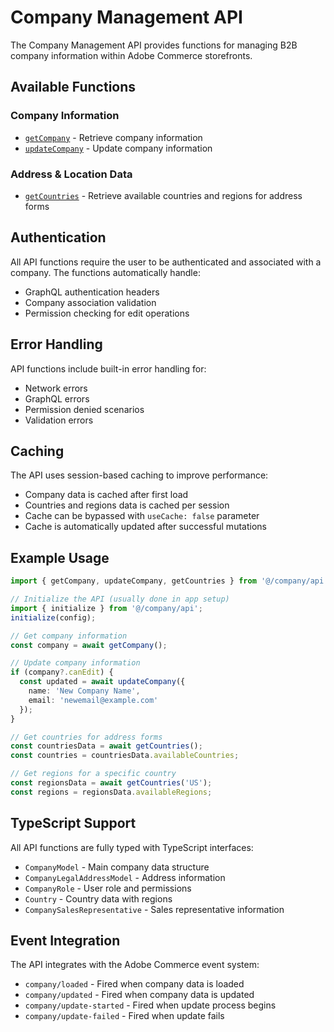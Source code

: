 
<Meta title="API/Overview" />

# Company Management API

The Company Management API provides functions for managing B2B company information within Adobe Commerce storefronts.

## Available Functions

### Company Information

- [`getCompany`](./getCompany) - Retrieve company information
- [`updateCompany`](./updateCompany) - Update company information

### Address & Location Data

- [`getCountries`](./getCountries) - Retrieve available countries and regions for address forms

## Authentication

All API functions require the user to be authenticated and associated with a company. The functions automatically handle:

- GraphQL authentication headers
- Company association validation
- Permission checking for edit operations

## Error Handling

API functions include built-in error handling for:

- Network errors
- GraphQL errors
- Permission denied scenarios
- Validation errors

## Caching

The API uses session-based caching to improve performance:

- Company data is cached after first load
- Countries and regions data is cached per session
- Cache can be bypassed with `useCache: false` parameter
- Cache is automatically updated after successful mutations

## Example Usage

```ts
import { getCompany, updateCompany, getCountries } from '@/company/api';

// Initialize the API (usually done in app setup)
import { initialize } from '@/company/api';
initialize(config);

// Get company information
const company = await getCompany();

// Update company information
if (company?.canEdit) {
  const updated = await updateCompany({
    name: 'New Company Name',
    email: 'newemail@example.com'
  });
}

// Get countries for address forms
const countriesData = await getCountries();
const countries = countriesData.availableCountries;

// Get regions for a specific country
const regionsData = await getCountries('US');
const regions = regionsData.availableRegions;
```

## TypeScript Support

All API functions are fully typed with TypeScript interfaces:

- `CompanyModel` - Main company data structure
- `CompanyLegalAddressModel` - Address information
- `CompanyRole` - User role and permissions
- `Country` - Country data with regions
- `CompanySalesRepresentative` - Sales representative information

## Event Integration

The API integrates with the Adobe Commerce event system:

- `company/loaded` - Fired when company data is loaded
- `company/updated` - Fired when company data is updated
- `company/update-started` - Fired when update process begins
- `company/update-failed` - Fired when update fails